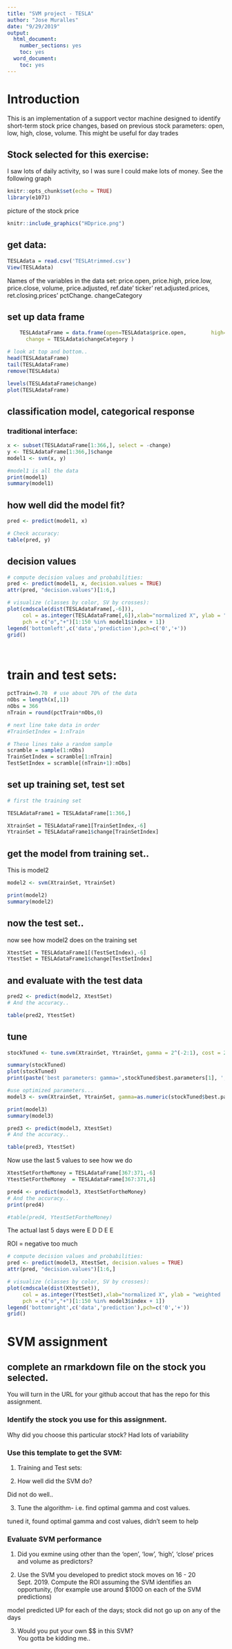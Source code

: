 ```yaml
---
title: "SVM project - TESLA"
author: "Jose Muralles"
date: "9/29/2019"
output:
  html_document:
    number_sections: yes
    toc: yes
  word_document:
    toc: yes
---
```


# Introduction
This is an implementation of a support vector machine designed to identify short-term stock price changes, based on previous stock parameters: open, low, high, close, volume. This might be useful for day trades

## Stock selected for this exercise:

<!-- put your justification/choice here: !-->


I saw lots of daily activity, so I was sure I could make lots of money. See the following graph



```r
knitr::opts_chunk$set(echo = TRUE)
library(e1071)
```

picture of the stock price


```r
knitr::include_graphics("HDprice.png")
```


## get data:

```r
TESLAdata = read.csv('TESLAtrimmed.csv')
View(TESLAdata)

```

Names of the variables in the data set: 
price.open,	price.high,	price.low,	price.close,	volume,	price.adjusted,	ref.date'	ticker'	ret.adjusted.prices,	ret.closing.prices'	pctChange.	changeCategory	


## set up data frame
```r
    TESLAdataFrame = data.frame(open=TESLAdata$price.open,        high=TESLAdata$price.high,  low=TESLAdata$price.low, close=TESLAdata$price.close,volume= TESLAdata$volume/10000, 
      change = TESLAdata$changeCategory )

# look at top and bottom..
head(TESLAdataFrame)
tail(TESLAdataFrame)
remove(TESLAdata)

```

```r
levels(TESLAdataFrame$change)
plot(TESLAdataFrame)
```


## classification model, categorical response

### traditional interface:
```r
x <- subset(TESLAdataFrame[1:366,], select = -change)
y <- TESLAdataFrame[1:366,]$change
model1 <- svm(x, y) 

#model1 is all the data
print(model1)
summary(model1)
```



## how well did the model fit?

```r
pred <- predict(model1, x)

# Check accuracy:
table(pred, y)
```

## decision values

```r
# compute decision values and probabilities:
pred <- predict(model1, x, decision.values = TRUE)
attr(pred, "decision.values")[1:6,]

# visualize (classes by color, SV by crosses):
plot(cmdscale(dist(TESLAdataFrame[,-6])),
     col = as.integer(TESLAdataFrame[,6]),xlab="normalized X", ylab = "weitghted change",
     pch = c("o","+")[1:150 %in% model1$index + 1])
legend('bottomleft',c('data','prediction'),pch=c('0','+'))
grid()

     
```


# train and test sets:

```r
pctTrain=0.70  # use about 70% of the data
nObs = length(x[,1])
nObs = 366
nTrain = round(pctTrain*nObs,0)

# next line take data in order
#TrainSetIndex = 1:nTrain

# These lines take a random sample
scramble = sample(1:nObs)
TrainSetIndex = scramble[1:nTrain]
TestSetIndex = scramble[(nTrain+1):nObs]
```

## set up training set, test set

```r
# first the training set

TESLAdataFrame1 = TESLAdataFrame[1:366,]

XtrainSet = TESLAdataFrame1[TrainSetIndex,-6]
YtrainSet = TESLAdataFrame1$change[TrainSetIndex]
```

## get the model from training set.. 
This is model2

```r
model2 <- svm(XtrainSet, YtrainSet) 

print(model2)
summary(model2)
```

## now the test set.. 
now see how model2 does on the training set

```r
XtestSet = TESLAdataFrame1[(TestSetIndex),-6]
YtestSet = TESLAdataFrame1$change[TestSetIndex]
```

## and evaluate with the test data

```r
pred2 <- predict(model2, XtestSet)
# And the accuracy..

table(pred2, YtestSet)
```

## tune

```r
stockTuned <- tune.svm(XtrainSet, YtrainSet, gamma = 2^(-2:1), cost = 2^(1:4))

summary(stockTuned)
plot(stockTuned)
print(paste('best parameters: gamma=',stockTuned$best.parameters[1], ', cost=', stockTuned$best.parameters[2]))
```

```r
#use optimized parameters... 
model3 <- svm(XtrainSet, YtrainSet, gamma=as.numeric(stockTuned$best.parameters[1]), cost=as.numeric(stockTuned$best.parameters[2] )) 

print(model3)
summary(model3)
```

```r

pred3 <- predict(model3, XtestSet)
# And the accuracy..

table(pred3, YtestSet)

```

Now use the last 5 values to see how we do

```r

XtestSetFortheMoney = TESLAdataFrame[367:371,-6]
YtestSetFortheMoney  = TESLAdataFrame[367:371,6]

pred4 <- predict(model3, XtestSetFortheMoney)
# And the accuracy..
print(pred4)

#table(pred4, YtestSetFortheMoney)

```
The actual last 5 days were E D D E E

ROI = negative too much




```r
# compute decision values and probabilities:
pred <- predict(model3, XtestSet, decision.values = TRUE)
attr(pred, "decision.values")[1:6,]

# visualize (classes by color, SV by crosses):
plot(cmdscale(dist(XtestSet)),
     col = as.integer(YtestSet),xlab="normalized X", ylab = "weighted  change",
     pch = c("o","+")[1:150 %in% model3$index + 1])
legend('bottomright',c('data','prediction'),pch=c('0','+'))
grid()

```




# SVM assignment

## complete an rmarkdown file on the stock you selected.   
  You will turn in the URL for your github accout that has the repo for this assignment.

### Identify the stock you use for this assignment.  
  Why did you choose this particular stock?  Had lots of variability 

<!--   Include in your final report a graph of the stock closing price over the period 20 Jan 2018 to 13 Sept 2019.  Include the .csv file in your repo for the stock you selected.  !-->

### Use this template to get the SVM:  

  1. Training and Test sets:    
<!--    What percent of the stock data did you use for the training set?  How did you select the training set size?  


    Did you select the training set to be the chronological first data observations, and the test set to be the following observations, or did you choose to randomly sample the stock data to get the training set and use the remaining observations for the test set?  Justification for your choice? !-->  
    
  2. How well did the SVM do?  
<!-- show the table of predicted vs truth for the whole data set, and then the same table for predicted vs actual results for just the test set.  !-->

Did not do well.. 

  3. Tune the algorithm- i.e. find optimal gamma and cost values.  <!--Use these valuse to recompute the table of predicted vs actual results for the test set. !-->
  
  tuned it, found optimal gamma and cost values, didn't seem to help
  

### Evaluate SVM performance     

  1. Did you exmine using other than the 'open', 'low', 'high', 'close' prices and volume as predictors? 
  <!-- do you have any evidence that some particular set of the explanatory variables can improve predictions? !-->
  
  
  
  2. Use the SVM you developed to predict stock moves on 16 - 20 Sept. 2019.  Compute the ROI assuming the SVM identifies an opportunity, (for example use around $1000 on each of the SVM predictions)
<!-- There are 5 days available for prediction; if the daily prediction was 'U' buy the stock, then cash out when/if price increases within 5 days. If the daily predictions is 'D', sell the shock short and cash out within 5 days.  If the prediction is E, no investment.  Include your ROI results !-->  

model predicted UP for each of the days; stock did not go up on any of the days
  
  3.  Would you put your own $$ in this SVM?  
  You gotta be kidding me.. 
    
  